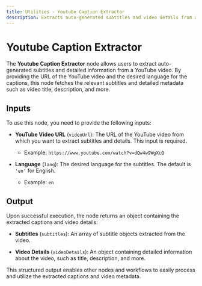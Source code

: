 ```yaml
---
title: Utilities - Youtube Caption Extractor
description: Extracts auto-generated subtitles and video details from a YouTube video specified by its URL.
---
```



# Youtube Caption Extractor
The **Youtube Caption Extractor** node allows users to extract auto-generated subtitles and detailed information from a YouTube video. By providing the URL of the YouTube video and the desired language for the captions, this node fetches the relevant subtitles and detailed metadata such as video title, description, and more.

<Node id="@buildship/youtube-caption-extractor" version="1.3.0" />

## Inputs
To use this node, you need to provide the following inputs:

- **YouTube Video URL** (`videoUrl`): The URL of the YouTube video from which you want to extract subtitles and details. This input is required.
  - Example: `https://www.youtube.com/watch?v=dQw4w9WgXcQ`

- **Language** (`lang`): The desired language for the subtitles. The default is `'en'` for English.
  - Example: `en`

## Output
Upon successful execution, the node returns an object containing the extracted captions and video details:

- **Subtitles** (`subtitles`): An array of subtitle objects extracted from the video.
  
- **Video Details** (`videoDetails`): An object containing detailed information about the video, such as title, description, and more. 

This structured output enables other nodes and workflows to easily process and utilize the extracted captions and video metadata.